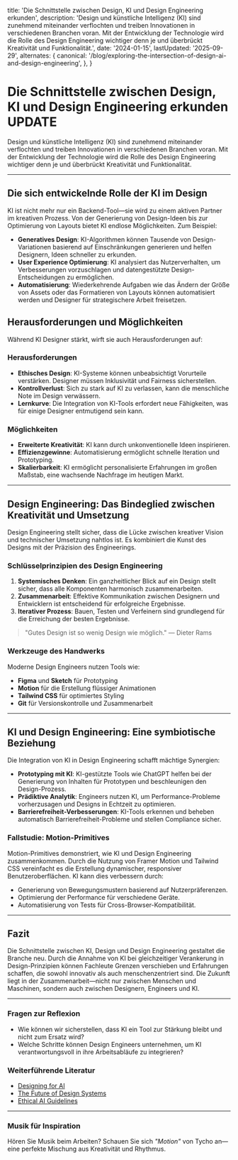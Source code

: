   title:
    'Die Schnittstelle zwischen Design, KI und Design Engineering erkunden',
  description:
    'Design und künstliche Intelligenz (KI) sind zunehmend miteinander verflochten und treiben Innovationen in verschiedenen Branchen voran. Mit der Entwicklung der Technologie wird die Rolle des Design Engineering wichtiger denn je und überbrückt Kreativität und Funktionalität.',
  date: '2024-01-15',
  lastUpdated: '2025-09-29',
  alternates: {
    canonical:
      '/blog/exploring-the-intersection-of-design-ai-and-design-engineering',
  },
}

<Cover
  src="https://cdn.cosmos.so/affd4b79-e848-4dfd-bd42-5f2c4a847365?format=jpeg"
  alt="Image from the movie Alien - from cosmos.com"
  caption="cosmos.com"
/>

# Die Schnittstelle zwischen Design, KI und Design Engineering erkunden UPDATE

<BlogDateDisplay date="2024-01-15" lastUpdated="2025-09-29" className="mb-6" />

Design und künstliche Intelligenz (KI) sind zunehmend miteinander verflochten und treiben Innovationen in verschiedenen Branchen voran. Mit der Entwicklung der Technologie wird die Rolle des Design Engineering wichtiger denn je und überbrückt Kreativität und Funktionalität.

---

## Die sich entwickelnde Rolle der KI im Design

KI ist nicht mehr nur ein Backend-Tool—sie wird zu einem aktiven Partner im kreativen Prozess. Von der Generierung von Design-Ideen bis zur Optimierung von Layouts bietet KI endlose Möglichkeiten. Zum Beispiel:

- **Generatives Design**: KI-Algorithmen können Tausende von Design-Variationen basierend auf Einschränkungen generieren und helfen Designern, Ideen schneller zu erkunden.
- **User Experience Optimierung**: KI analysiert das Nutzerverhalten, um Verbesserungen vorzuschlagen und datengestützte Design-Entscheidungen zu ermöglichen.
- **Automatisierung**: Wiederkehrende Aufgaben wie das Ändern der Größe von Assets oder das Formatieren von Layouts können automatisiert werden und Designer für strategischere Arbeit freisetzen.

## Herausforderungen und Möglichkeiten

Während KI Designer stärkt, wirft sie auch Herausforderungen auf:

### Herausforderungen

- **Ethisches Design**: KI-Systeme können unbeabsichtigt Vorurteile verstärken. Designer müssen Inklusivität und Fairness sicherstellen.
- **Kontrollverlust**: Sich zu stark auf KI zu verlassen, kann die menschliche Note im Design verwässern.
- **Lernkurve**: Die Integration von KI-Tools erfordert neue Fähigkeiten, was für einige Designer entmutigend sein kann.

### Möglichkeiten

- **Erweiterte Kreativität**: KI kann durch unkonventionelle Ideen inspirieren.
- **Effizienzgewinne**: Automatisierung ermöglicht schnelle Iteration und Prototyping.
- **Skalierbarkeit**: KI ermöglicht personalisierte Erfahrungen im großen Maßstab, eine wachsende Nachfrage im heutigen Markt.

---

## Design Engineering: Das Bindeglied zwischen Kreativität und Umsetzung

Design Engineering stellt sicher, dass die Lücke zwischen kreativer Vision und technischer Umsetzung nahtlos ist. Es kombiniert die Kunst des Designs mit der Präzision des Engineerings.

### Schlüsselprinzipien des Design Engineering

1. **Systemisches Denken**: Ein ganzheitlicher Blick auf ein Design stellt sicher, dass alle Komponenten harmonisch zusammenarbeiten.
2. **Zusammenarbeit**: Effektive Kommunikation zwischen Designern und Entwicklern ist entscheidend für erfolgreiche Ergebnisse.
3. **Iterativer Prozess**: Bauen, Testen und Verfeinern sind grundlegend für die Erreichung der besten Ergebnisse.

> "Gutes Design ist so wenig Design wie möglich." — Dieter Rams

### Werkzeuge des Handwerks

Moderne Design Engineers nutzen Tools wie:

- **Figma** und **Sketch** für Prototyping
- **Motion** für die Erstellung flüssiger Animationen
- **Tailwind CSS** für optimiertes Styling
- **Git** für Versionskontrolle und Zusammenarbeit

---

## KI und Design Engineering: Eine symbiotische Beziehung

Die Integration von KI in Design Engineering schafft mächtige Synergien:

- **Prototyping mit KI**: KI-gestützte Tools wie ChatGPT helfen bei der Generierung von Inhalten für Prototypen und beschleunigen den Design-Prozess.
- **Prädiktive Analytik**: Engineers nutzen KI, um Performance-Probleme vorherzusagen und Designs in Echtzeit zu optimieren.
- **Barrierefreiheit-Verbesserungen**: KI-Tools erkennen und beheben automatisch Barrierefreiheit-Probleme und stellen Compliance sicher.

### Fallstudie: Motion-Primitives

Motion-Primitives demonstriert, wie KI und Design Engineering zusammenkommen. Durch die Nutzung von Framer Motion und Tailwind CSS vereinfacht es die Erstellung dynamischer, responsiver Benutzeroberflächen. KI kann dies verbessern durch:

- Generierung von Bewegungsmustern basierend auf Nutzerpräferenzen.
- Optimierung der Performance für verschiedene Geräte.
- Automatisierung von Tests für Cross-Browser-Kompatibilität.

---

## Fazit

Die Schnittstelle zwischen KI, Design und Design Engineering gestaltet die Branche neu. Durch die Annahme von KI bei gleichzeitiger Verankerung in Design-Prinzipien können Fachleute Grenzen verschieben und Erfahrungen schaffen, die sowohl innovativ als auch menschenzentriert sind. Die Zukunft liegt in der Zusammenarbeit—nicht nur zwischen Menschen und Maschinen, sondern auch zwischen Designern, Engineers und KI.

---

### Fragen zur Reflexion

- Wie können wir sicherstellen, dass KI ein Tool zur Stärkung bleibt und nicht zum Ersatz wird?
- Welche Schritte können Design Engineers unternehmen, um KI verantwortungsvoll in ihre Arbeitsabläufe zu integrieren?

### Weiterführende Literatur

- [Designing for AI](https://example.com/designing-for-ai)
- [The Future of Design Systems](https://example.com/future-design-systems)
- [Ethical AI Guidelines](https://example.com/ethical-ai)

---

### Musik für Inspiration

Hören Sie Musik beim Arbeiten? Schauen Sie sich _"Motion"_ von Tycho an—eine perfekte Mischung aus Kreativität und Rhythmus.
